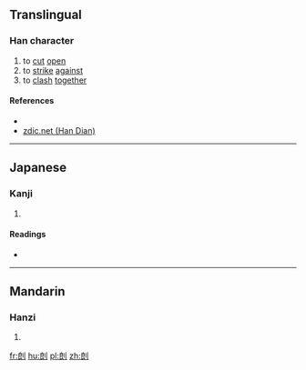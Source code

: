 ==Translingual==

===Han character===
{{Han char|rn=18|rad=刀|as=07|sn=9|four=32700|canj=戈戈中弓 (IILN), X戈戈中弓 (XIILN)}}

# to [[cut]] [[open]]
# to [[strike]] [[against]]
# to [[clash]] [[together]]

====References====
* {{Han ref|kx=0139.290|dkj=01992|dj=0317.070|hdz=10342.160|uh=5246|ud=21062|bh=CBD3|bd=52179}}
*[http://www.zdic.net/zd/zi/ZdicE5Zdic89Zdic86.htm zdic.net (Han Dian)]

----

==Japanese==

===Kanji===
{{ja-kanji|grade=|rs=刀07}}

# {{defn|lang=ja|sort=刀07}}

====Readings====
* {{ja-readings|on=[[ら]] (ra)|kun=[[うつ]] (utsu)}}

----

==Mandarin==

===Hanzi===
{{cmn-hanzi|pin=[[gēn]] ([[gen1]])|wg=ken<sup>1</sup>}}

# {{defn|lang=cmn|sort=刀07}}

[[fr:剆]]
[[hu:剆]]
[[pl:剆]]
[[zh:剆]]